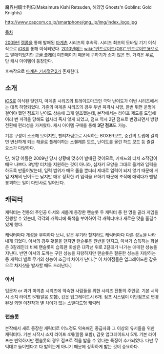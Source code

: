 魔界村騎士列伝(Makaimura Kishi Retsuden, 해외명 Ghosts'n Goblins: Gold Knights)

http://www.capcom.co.jp/smartphone/gng_jp/img/index_logo.jpg

[[목차]]

[[2009년]] [[캡콤]]을 통해 발매된 [[마계촌]] 시리즈의 후속작. 시리즈 최초의 모바일 기기 이식작으로 [[iOS]]를 통해 이식되었다. [[2010년]]에는 [[wiki:"안드로이드(OS)" 안드로이드]]용으로도 발매되었지만 [[구글 플레이]] 미판매이기 때문에 구하기가 쉽지 않은 편. 가격은 무료, 단 캐시 아이템이 등장한다.

후속작으로 [[마계촌 기사열전2]]가 존재한다.

== 소개 ==
[[iOS]]로 이식된 탓인지, 마계촌 시리즈의 트레이드마크인 극악 난이도가 이번 시리즈에서는 대폭 하향되었다.
기존의 마계촌 시리즈의 경우 두번 피격시 사망, 한번 뛰면 운명에 걸어야 했던 점프가 난이도 상승에 크게 일조했는데, 본작에서는 라이프 제도를 도입해 여러 번 피격을 당해도 쉽사리 죽지 않게 되었고, 점프 역시 2단 점프로 변경되면서 방향 전환에 편리성을 가져왔다. 캐시 아이템 구매를 통해 '''3단 점프'''도 가능.

기본 구성이 소소해 보이지만, 팬티차림으로 시작하는 BOXER모드, 중간의 트랩에 걸리면 변신하게 되는 해골로 플레이하는 스켈레톤 모드, 난이도를 올린 하드 모드 등 즐길 요소가 다양하다.

단, 해당 어플은 2009년 당시 상황에 맞추어 발매된 것이므로, 키패드의 터치 조작감이 매우 나쁘다. 8방향 터치를 지원하는 것이 아니라, 십자키 모양을 그대로 옮겨와 입력을 하도록 만들어놨는데, 입력 범위가 매우 좁을 뿐더러 제대로 입력이 되지 않기 때문에 게임 자체의 난이도는 낮지만 매우 정확한 키 입력을 요하기 때문에 조작에 애먹다가 멘탈붕괴하는 일이 다반사로 일어난다.

== 캐릭터 ==

캐릭터는 전통의 주인공 아서와 새롭게 등장한 랜슬롯 두 캐릭터 중 한 명을 골라 게임을 진행할 수 있는데, 각각의 캐릭터에 특색을 부여하여 각 캐릭터마다 새로운 맛을 즐길수 있게 했다.

캐릭터마다 개성을 부여하다 보니, 같은 무기라 할지라도 캐릭터마다 다른 성능을 나타내게 되었다. 아서의 경우 횃불을 던지면 랜슬롯은 원반을 던지고, 아서가 습득하는 화살은 3갈래인데 비해 랜슬롯이 습득한 화살은 대각선 위로 2갈래가 나가는 애매한 성능을 지닌다. 반면 아서의 도끼는 구린 성능을 자랑하지만 랜슬롯은 절륜한 성능을 자랑하는 등 캐릭터 별로 무기의 성능이 조금씩 차이가 난다.[* 이 차이점들은 업그레이드한 갑옷으로 차지샷을 발사할 때도 드러난다.]

=== 아서 ===
입문자 or 과거 마계촌 시리즈에 익숙한 사람들을 위한 시리즈 전통의 주인공. 
기본 시작시 소지 라이프 5개(알몸 포함), 갑옷 업그레이드시 6개. 
점프 시스템이 이단점프로 변경된것 외엔 이전작과 별 차이가 없는 스탠다드형 캐릭터

=== 랜슬롯 ===
본작에서 새로 등장한 캐릭터로 어느정도 익숙해진 중급자와 그 이상의 유저들을 위한 캐릭터다.
기본 시작시 소지 라이프 4개(알몸 포함), 갑옷 업그레이드시 5개.
기본 라이프는 빈약하지만 랜슬롯의 경우 점프로 적을 밟을 수 있다는 특징이 추가되었다. 다만 무턱대고 들이댄다고 다 밟히는게 아니기 때문에 정확하게 밟는 것이 중요하다.
